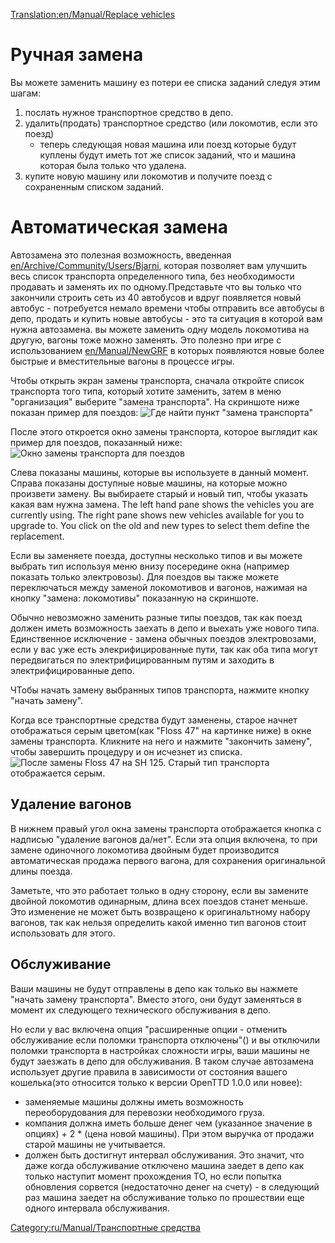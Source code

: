 [[Translation:en/Manual/Replace vehicles]]
{{ru/Перевод|en/Manual/Replace vehicles|85}}
{{ru/Manual/Tutorial/Учебник}}
= Ручная замена =
Вы можете заменить машину ез потери ее списка заданий следуя этим шагам:
#послать нужное транспортное средство в депо.
#удалить(продать) транспортное средство (или локомотив, если это поезд)
#*теперь следующая новая машина или поезд которые будут куплены будут иметь тот же список заданий, что и машина которая была только что удалена.
#купите новую машину или локомотив и получите поезд с сохраненным списком заданий.

= Автоматическая замена =

Автозамена это полезная возможность, введенная [[en/Archive/Community/Users/Bjarni]], которая позволяет вам улучшить весь список транспорта определенного типа, без необходимости продавать и заменять их по одному.Представьте что вы только что закончили строить сеть из 40 автобусов и вдруг появляется новый автобус - потребуется немало времени чтобы отправить все автобусы в депо, продать и купить новые автобусы - это та ситуация в которой вам нужна автозамена. вы можете заменить одну модель локомотива на другую, вагоны тоже можно заменять. Это полезно при игре с использованием [[en/Manual/NewGRF]] в которых появляются новые более быстрые и вместительные вагоны в процессе игры.

Чтобы открыть экран замены транспорта, сначала откройте список транспорта того типа, который хотите заменить, затем в меню "организация" выберите "замена транспорта". На скриншоте ниже показан пример для поездов:
[[File:en/Manual/ManageList.png|frame|none|Где найти пункт "замена транспорта"]]

После этого откроется окно замены транспорта, которое выглядит как пример для поездов, показанный ниже:
[[File:en/Manual/ReplaceTrain.png|frame|none|Окно замены транспорта для поездов]]


Слева показаны машины, которые вы используете в данный момент. Справа показаны доступные новые машины, на которые можно произвети замену. Вы выбираете старый и новый тип, чтобы указать какая вам нужна замена.
The left hand pane shows the vehicles you are currently using.  The right pane shows new vehicles available for you to upgrade to.  You click on the old and new types to select them define the replacement. 

Если вы заменяете поезда, доступны несколько типов и вы можете выбрать тип используя меню внизу посередине окна (например показать только электровозы). Для поездов вы также можете переключаться между заменой локомотивов и вагонов, нажимая на кнопку "замена: локомотивы" показанную на скриншоте.

Обычно невозможно заменить разные типы поездов, так как поезд должен иметь возможность заехать в депо и выехать уже нового типа. Единственное исключение - замена обычных поездов электровозами, если у вас уже есть элекрифицированные пути, так как оба типа могут передвигаться по электрифицированным путям и заходить в электрифицированные депо.

ЧТобы начать замену выбранных типов транспорта, нажмите кнопку "начать замену".

Когда все транспортные средства будут заменены, старое начнет отображаться серым цветом(как "Floss 47" на картинке ниже) в окне замены транспорта. Кликните на него и нажмите "закончить замену", чтобы завершить процедуру и он исчезнет из списка.
[[File:en/Manual/ReplaceTrain2.png|frame|none|После замены ''Floss 47'' на ''SH 125''. Старый тип транспорта отображается серым.]]


==Удаление вагонов==
В нижнем правый угол окна замены транспорта отображается кнопка с надписью "удаление вагонов да/нет". Если эта опция включена, то при замене одиночного локомотива двойным будет производится автоматическая продажа первого вагона, для сохранения оригинальной длины поезда.

Заметьте, что это работает только в одну сторону, если вы замените двойной локомотив одинарным, длина всех поездов станет меньше. Это изменение не может быть возвращено к оригинальтному набору вагонов, так как нельзя определить какой именно тип вагонов стоит использовать для этого.

==Обслуживание==
Ваши машины не будут отправлены в депо как только вы нажмете "начать замену транспорта". Вместо этого, они будут заменяться в момент их следующего технического обслуживания в депо.

Но если у вас включена опция "расширенные опции - отменить обслуживание если поломки транспорта отключены"() и вы отключили поломки транспорта в настройках сложности игры, ваши машины не будут заезжать в депо для обслуживания. В таком случае автозамена использует другие правила в зависимости от состояния вашего кошелька(это относится только к версии OpenTTD 1.0.0 или новее):
* заменяемые машины должны иметь возможность переоборудования для перевозки необходимого груза.
* компания должна иметь больше денег чем (указанное значение в опциях) + 2 * (цена новой машины). При этом выручка от продажи старой машины не учитывается.
* должен быть достигнут интервал обслуживания. Это значит, что даже когда обслуживание отключено машина заедет в депо как только наступит момент прохождения ТО, но если попытка обновления сорвется (недостаточно денег на счету) - в следующий раз машина заедет на обслуживание только по прошествии еще одного интервала обслуживания.


[[Category:ru/Manual/Транспортные средства]]